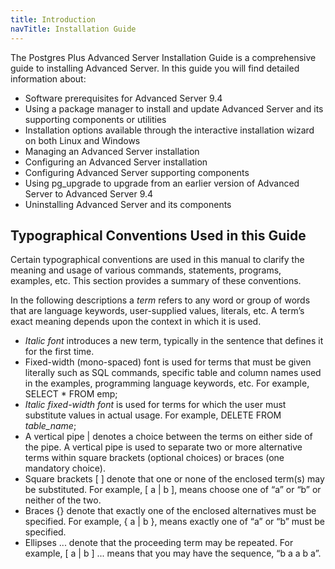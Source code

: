 ```yaml
---
title: Introduction
navTitle: Installation Guide
---
```


The Postgres Plus Advanced Server Installation Guide is a comprehensive guide to installing Advanced Server. In this guide you will find detailed information about:
 - Software prerequisites for Advanced Server 9.4
 - Using a package manager to install and update Advanced Server and its supporting components or utilities
 - Installation options available through the interactive installation wizard on both Linux and Windows
 - Managing an Advanced Server installation
 - Configuring an Advanced Server installation
 - Configuring Advanced Server supporting components
 - Using pg\_upgrade to upgrade from an earlier version of Advanced Server to Advanced Server 9.4
 - Uninstalling Advanced Server and its components

## Typographical Conventions Used in this Guide

Certain typographical conventions are used in this manual to clarify the meaning and usage of various commands, statements, programs, examples, etc. This section provides a summary of these conventions.

In the following descriptions a *term* refers to any word or group of words that are language keywords, user-supplied values, literals, etc. A term’s exact meaning depends upon the context in which it is used.
 - *Italic font* introduces a new term, typically in the sentence that defines it for the first time.
 - Fixed-width (mono-spaced) font is used for terms that must be given literally such as SQL commands, specific table and column names used in the examples, programming language keywords, etc. For example, SELECT \* FROM emp;
 - *Italic fixed-width font* is used for terms for which the user must substitute values in actual usage. For example, DELETE FROM *table\_name*;
 - A vertical pipe | denotes a choice between the terms on either side of the pipe. A vertical pipe is used to separate two or more alternative terms within square brackets (optional choices) or braces (one mandatory choice).
 - Square brackets \[ \] denote that one or none of the enclosed term(s) may be substituted. For example, \[ a | b \], means choose one of “a” or “b” or neither of the two.
 - Braces {} denote that exactly one of the enclosed alternatives must be specified. For example, { a | b }, means exactly one of “a” or “b” must be specified.
 - Ellipses ... denote that the proceeding term may be repeated. For example, \[ a | b \] ... means that you may have the sequence, “b a a b a”.

